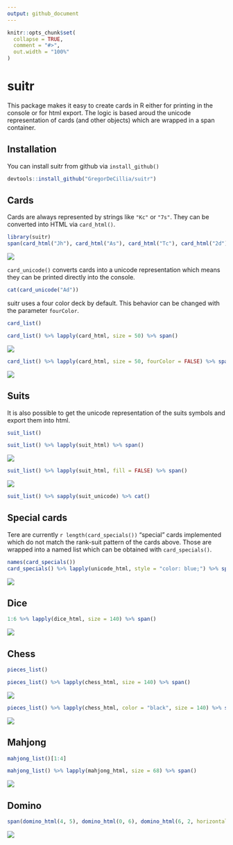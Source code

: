```yaml
---
output: github_document
---
```


<!-- README.md is generated from README.Rmd. Please edit that file -->

```r
knitr::opts_chunk$set(
  collapse = TRUE,
  comment = "#>",
  out.width = "100%"
)
```

# suitr <img src="man/figures/logo.png" align="right" alt=""/>

This package makes it easy to create cards in R either for printing in the console or for html export. The logic is based aroud the unicode representation
of cards (and other objects) which are wrapped in a span container.

## Installation

You can install suitr from github via `install_github()`

``` r
devtools::install_github("GregorDeCillia/suitr")
```

## Cards

Cards are always represented by strings like `"Kc"` or `"7s"`. They
can be converted into HTML via `card_html()`.

```r
library(suitr)
span(card_html("Jh"), card_html("As"), card_html("Tc"), card_html("2d"))
```

![](README_figures/JhAsTc2d.png)

`card_unicode()` converts cards into a unicode representation which means they can be printed directly into the console.

```r
cat(card_unicode("Ad"))
```

suitr uses a four color deck by default. This behavior can be changed with
the parameter `fourColor`.

```r
card_list()
```

```r
card_list() %>% lapply(card_html, size = 50) %>% span()
```

![](README_figures/deck_4c.png)

```r
card_list() %>% lapply(card_html, size = 50, fourColor = FALSE) %>% span()
```

![](README_figures/deck_2c.png)

## Suits

It is also possible to get the unicode representation of the suits symbols
and export them into html.

```r
suit_list()
```

```r
suit_list() %>% lapply(suit_html) %>% span()
```

![](README_figures/suits_filled.png)

```r
suit_list() %>% lapply(suit_html, fill = FALSE) %>% span()
```

![](README_figures/suits_unfilled.png)

```r
suit_list() %>% sapply(suit_unicode) %>% cat()
```

## Special cards

Tere are currently `r length(card_specials())` "special" cards implemented which
do not match the rank-suit pattern of the cards above. Those are wrapped into 
a named list which can be obtained with `card_specials()`.

```r
names(card_specials())
card_specials() %>% lapply(unicode_html, style = "color: blue;") %>% span()
```

![](README_figures/cards_special.png)

## Dice

```r
1:6 %>% lapply(dice_html, size = 140) %>% span()
```

![](README_figures/dice.png)

## Chess

```r
pieces_list()
```

```r
pieces_list() %>% lapply(chess_html, size = 140) %>% span()
```

![](README_figures/pieces_white.png)


```r
pieces_list() %>% lapply(chess_html, color = "black", size = 140) %>% span()
```

![](README_figures/pieces_white.png)

## Mahjong

```r
mahjong_list()[1:4]
```

```r
mahjong_list() %>% lapply(mahjong_html, size = 68) %>% span()
```

![](README_figures/mahjong.png)

## Domino

```r
span(domino_html(4, 5), domino_html(0, 6), domino_html(6, 2, horizontal = FALSE))
```

![](README_figures/domino.png)


